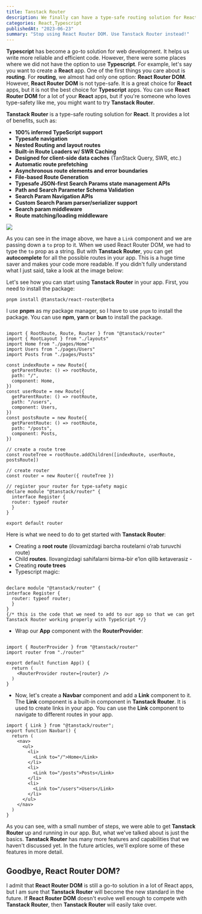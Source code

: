 ```yaml
---
title: Tanstack Router
description: We finally can have a type-safe routing solution for React. Learn how to use Tanstack Router.
categories: React,Typescript
publishedAt: "2023-06-23"
summary: "Stop using React Router DOM. Use Tanstack Router instead!"
---
```


**Typescript** has become a go-to solution for web development. It helps us write more reliable and efficient code. However, there were some places where we did not have the option to use **Typescript**. For example, let's say you want to create a **React** app. One of the first things you care about is **routing**. For **routing**, we almost had only one option: **React Router DOM**. However, **React Router DOM** is not type-safe. It is a great choice for **React** apps, but it is not the best choice for **Typescript** apps. You can use **React Router DOM** for a lot of your **React** apps, but if you're someone who loves type-safety like me, you might want to try **Tanstack Router**.

**Tanstack Router** is a type-safe routing solution for **React**. It provides a lot of benefits, such as:

- **100% inferred TypeScript support**
- **Typesafe navigation**
- **Nested Routing and layout routes**
- **Built-in Route Loaders w/ SWR Caching**
- **Designed for client-side data caches** (TanStack Query, SWR, etc.)
- **Automatic route prefetching**
- **Asynchronous route elements and error boundaries**
- **File-based Route Generation**
- **Typesafe JSON-first Search Params state management APIs**
- **Path and Search Parameter Schema Validation**
- **Search Param Navigation APIs**
- **Custom Search Param parser/serializer support**
- **Search param middleware**
- **Route matching/loading middleware**

![](https://ik.imagekit.io/khaitbek/blog/ts-router-intro/image.png?updatedAt=1702958474379)

As you can see in the image above, we have a `Link` component and we are passing down a `to` prop to it. When we used React Router DOM, we had to type the `to` prop as a string. But with **Tanstack Router**, you can get **autocomplete** for all the possible routes in your app. This is a huge time saver and makes your code more readable. If you didn't fully understand what I just said, take a look at the image below:

Let's see how you can start using **Tanstack Router** in your app. First, you need to install the package:

`pnpm install @tanstack/react-router@beta`

I use **pnpm** as my package manager, so I have to use `pnpm` to install the package. You can use **npm**, **yarn** or **bun** to install the package.

```

import { RootRoute, Route, Router } from "@tanstack/router"
import { RootLayout } from "./layouts"
import Home from "./pages/Home"
import Users from "./pages/Users"
import Posts from "./pages/Posts"

const indexRoute = new Route({
  getParentRoute: () => rootRoute,
  path: "/",
  component: Home,
})
const userRoute = new Route({
  getParentRoute: () => rootRoute,
  path: "/users",
  component: Users,
})
const postsRoute = new Route({
  getParentRoute: () => rootRoute,
  path: "/posts",
  component: Posts,
})

// create a route tree
const routeTree = rootRoute.addChildren([indexRoute, userRoute, postsRoute])

// create router
const router = new Router({ routeTree })

// register your router for type-safety magic
declare module "@tanstack/router" {
  interface Register {
  router: typeof router
  }
}

export default router
```

Here is what we need to do to get started with **Tanstack Router**:

- Creating a **root route** (ilovamizdagi barcha routelarni o’rab turuvchi route)
- Child **routes**. Ilovangizdagi sahifalarni birma-bir e’lon qilib ketaverasiz -
- Creating **route trees**
- Typescript magic:

```

declare module "@tanstack/router" {
interface Register {
  router: typeof router;
  }
}
{/* this is the code that we need to add to our app so that we can get Tanstack Router working properly with TypeScript */}

```

- Wrap our **App** component with the **RouterProvider**:

```

import { RouterProvider } from "@tanstack/router"
import router from "./router"

export default function App() {
  return (
    <RouterProvider router={router} />
  )
}
```

- Now, let's create a **Navbar** component and add a **Link** component to it. The **Link** component is a built-in component in **Tanstack Router**. It is used to create links in your app. You can use the **Link** component to navigate to different routes in your app.

```
import { Link } from "@tanstack/router";
export function Navbar() {
  return (
    <nav>
      <ul>
        <li>
          <Link to="/">Home</Link>
        </li>
        <li>
          <Link to="/posts">Posts</Link>
        </li>
        <li>
          <Link to="/users">Users</Link>
        </li>
      </ul>
    </nav>
  )
}
```

As you can see, with a small number of steps, we were able to get **Tanstack Router** up and running in our app. But, what we've talked about is just the basics. **Tanstack Router** has many more features and capabilities that we haven't discussed yet. In the future articles, we'll explore some of these features in more detail.

## Goodbye, React Router DOM?

I admit that **React Router DOM** is still a go-to solution in a lot of React apps, but I am sure that **Tanstack Router** will become the new standard in the future. If **React Router DOM** doesn't evolve well enough to compete with **Tanstack Router**, then **Tanstack Router** will easily take over.
